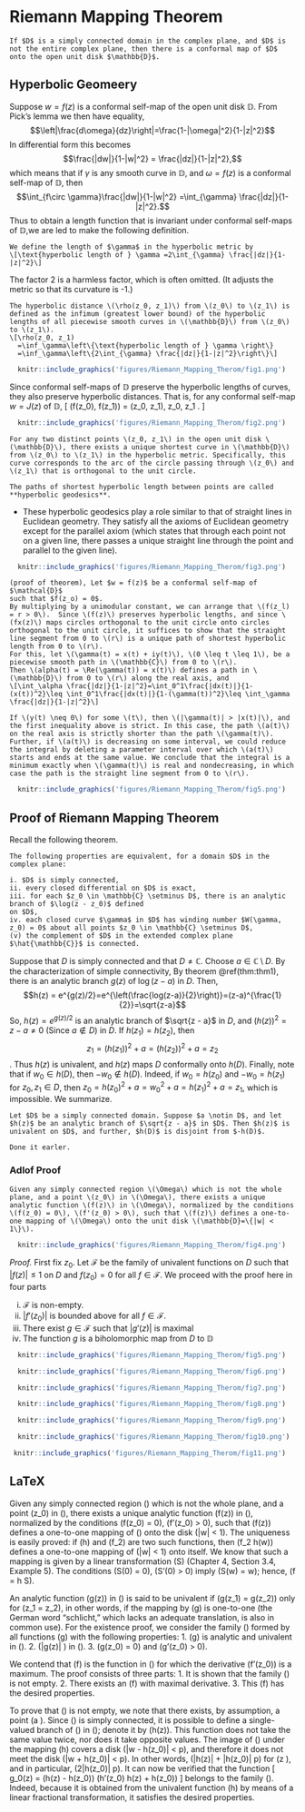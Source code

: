 # Riemann Mapping Theorem
```theorem
If $D$ is a simply connected domain in the complex plane, and $D$ is not the entire complex plane, then there is a conformal map of $D$ onto the open unit disk $\mathbb{D}$.
```

## Hyperbolic Geomeery
Suppose $w = f(z)$ is a conformal self-map of the open unit disk $\mathbb{D}$. From Pick's lemma we then have equality, 
$$\left|\frac{d\omega}{dz}\right|=\frac{1-|\omega|^2}{1-|z|^2}$$
In differential form this becomes 
$$\frac{|dw|}{1-|w|^2} = \frac{|dz|}{1-|z|^2},$$
which means that if $\gamma$ is any smooth curve in $\mathbb{D}$, and $\omega=f(z)$ is a conformal self-map of $\mathbb{D}$, then 
$$\int_{f\circ \gamma}\frac{|dw|}{1-|w|^2} =\int_{\gamma} \frac{|dz|}{1-|z|^2}.$$
Thus to obtain a length function that is invariant under conformal self-maps of $\mathbb{D}$,we are led to make the following definition. 

```definition
We define the length of $\gamma$ in the hyperbolic metric by 
\[\text{hyperbolic length of } \gamma =2\int_{\gamma} \frac{|dz|}{1-|z|^2}\] 
```

The factor 2 is a harmless factor, which is often omitted. (It adjusts the 
metric so that its curvature is -1.)

```definition
The hyperbolic distance \(\rho(z_0, z_1)\) from \(z_0\) to \(z_1\) is defined as the infimum (greatest lower bound) of the hyperbolic lengths of all piecewise smooth curves in \(\mathbb{D}\) from \(z_0\) to \(z_1\).
\[\rho(z_0, z_1)
  =\inf_\gamma\left\{\text{hyperbolic length of } \gamma \right\}
  =\inf_\gamma\left\{2\int_{\gamma} \frac{|dz|}{1-|z|^2}\right\}\]
```

```r
  knitr::include_graphics('figures/Riemann_Mapping_Therom/fig1.png')
```

Since conformal self-maps of $\mathbb{D}$ preserve the hyperbolic lengths of curves, they also preserve hyperbolic distances. That is, for any conformal self-map $w = J(z)$ of $\mathbb{D}$,
\[ \rho(f(z_0), f(z_1)) = \rho(z_0, z_1), \quad \text{where } z_0, z_1 \in \mathbb{D}. \]


```r
  knitr::include_graphics('figures/Riemann_Mapping_Therom/fig2.png')
```

```theorem
For any two distinct points \(z_0, z_1\) in the open unit disk \(\mathbb{D}\), there exists a unique shortest curve in \(\mathbb{D}\) from \(z_0\) to \(z_1\) in the hyperbolic metric. Specifically, this curve corresponds to the arc of the circle passing through \(z_0\) and \(z_1\) that is orthogonal to the unit circle.
```

```definition
The paths of shortest hyperbolic length between points are called **hyperbolic geodesics**.
```
- These hyperbolic geodesics play a role similar to that of straight lines in Euclidean geometry. They satisfy all the axioms of Euclidean geometry except for the parallel axiom (which states that through each point not on a given line, there passes a unique straight line through the point and parallel to the given line).



```r
  knitr::include_graphics('figures/Riemann_Mapping_Therom/fig3.png')
```

```proof
(proof of theorem), Let $w = f(z)$ be a conformal self-map of $\mathcal{D}$
such that $f(z_o) = 0$.
By multiplying by a unimodular constant, we can arrange that \(f(z_l) = r > 0\).  Since \(f(z)\) preserves hyperbolic lengths, and since \(fx(z)\) maps circles orthogonal to the unit circle onto circles orthogonal to the unit circle, it suffices to show that the straight line segment from 0 to \(r\) is a unique path of shortest hyperbolic length from 0 to \(r\).
For this, let \(\gamma(t) = x(t) + iy(t)\), \(0 \leq t \leq 1\), be a piecewise smooth path in \(\mathbb{C}\) from 0 to \(r\).
Then \(alpha(t) = \Re(\gamma(t)) = x(t)\) defines a path in \(\mathbb{D}\) from 0 to \(r\) along the real axis, and
\[\int_\alpha \frac{|dz|}{1-|z|^2}=\int_0^1\frac{|dx(t)|}{1-(x(t))^2}\leq \int_0^1\frac{|dx(t)|}{1-(\gamma(t))^2}\leq \int_\gamma \frac{|dz|}{1-|z|^2}\]

If \(y(t) \neq 0\) for some \(t\), then \(|\gamma(t)| > |x(t)|\), and the first inequality above is strict. In this case, the path \(a(t)\) on the real axis is strictly shorter than the path \(\gamma(t)\). Further, if \(a(t)\) is decreasing on some interval, we could reduce the integral by deleting a parameter interval over which \(a(t)\) starts and ends at the same value. We conclude that the integral is a minimum exactly when \(\gamma(t)\) is real and nondecreasing, in which case the path is the straight line segment from 0 to \(r\).
```


```r
  knitr::include_graphics('figures/Riemann_Mapping_Therom/fig5.png')
```
























## Proof of Riemann Mapping Theorem
Recall the following theorem.

```theorem
The following properties are equivalent, for a domain $D$ in the complex plane:

i. $D$ is simply connected, 
ii. every closed differential on $D$ is exact, 
iii. for each $z_0 \in \mathbb{C} \setminus D$, there is an analytic branch of $\log(z - z_0)$ defined 
on $D$, 
iv. each closed curve $\gamma$ in $D$ has winding number $W(\gamma, z_0) = 0$ about all points $z_0 \in \mathbb{C} \setminus D$, 
(v) the complement of $D$ in the extended complex plane $\hat{\mathbb{C}}$ is connected.
```

Suppose that $D$ is simply connected and that $D \neq \mathbb{C}$. Choose $a \in \mathbb{C} \setminus D$. By the characterization of simple connectivity,
By theorem \@ref(thm:thm1), there is an analytic branch $g(z)$ of $\log(z - a)$ in $D$. 
Then,
$$h(z) = e^{g(z)/2}=e^{\left(\frac{log(z-a)}{2}\right)}=(z-a)^{\frac{1}{2}}=\sqrt{z-a}$$
So, $h(z) = e^{g(z)/2}$ is an analytic branch of $\sqrt{z - a}$ in $D$, and $(h(z))^2 = z - a \neq 0$ (Since $a\not\in D$) in $D$. If $h(z_1) = h(z_2)$, then $$z_1 = (h(z_1))^2 + a = (h(z_2))^2 + a = z_2$$. 
Thus $h(z)$ is univalent, and $h(z)$ maps $D$ conformally onto $h(D)$. Finally, note that if $w_0 \in h(D)$, then $-w_0 \notin h(D)$. Indeed, if $w_0 = h(z_0)$ and $-w_0 = h(z_1)$ for $z_0, z_1 \in D$, then $z_0 = h(z_0)^2 + a = w_0^2 + a = h(z_1)^2 + a = z_1$, which is impossible. We summarize.

```lemma
Let $D$ be a simply connected domain. Suppose $a \notin D$, and let 
$h(z)$ be an analytic branch of $\sqrt{z - a}$ in $D$. Then $h(z)$ is univalent on $D$, and further, $h(D)$ is disjoint from $-h(D)$.
```

```proof
Done it earler.
```



###  Adlof Proof

```theorem
Given any simply connected region \(\Omega\) which is not the whole plane, and a point \(z_0\) in \(\Omega\), there exists a unique analytic function \(f(z)\) in \(\Omega\), normalized by the conditions \(f(z_0) = 0\), \(f'(z_0) > 0\), such that \(f(z)\) defines a one-to-one mapping of \(\Omega\) onto the unit disk \(\mathbb{D}=\{|w| < 1\}\).
```

```r
  knitr::include_graphics('figures/Riemann_Mapping_Therom/fig4.png')
```

*Proof.*
First fix $z_0$. Let $\mathcal{F}$ be the family of univalent functions on $D$ such that $|f(z)|\leq 1$ on $D$ and $f(z_0)=0$ for all $f \in \mathcal{F}$. We proceed with the proof here in four parts

i. $\mathcal{F}$ is non-empty.
ii. $|f'(z_0)|$ is bounded above for all $f\in \mathcal{F}$.
iii. There exist $g\in \mathcal{F}$ such that $|g'(z)|$ is maximal
iv. The function $g$ is a biholomorphic map from $D$ to $\mathbb{D}$

```r
  knitr::include_graphics('figures/Riemann_Mapping_Therom/fig5.png')
```

```r
  knitr::include_graphics('figures/Riemann_Mapping_Therom/fig6.png')
```
```r
  knitr::include_graphics('figures/Riemann_Mapping_Therom/fig7.png')
```

```r
  knitr::include_graphics('figures/Riemann_Mapping_Therom/fig8.png')
```

```r
  knitr::include_graphics('figures/Riemann_Mapping_Therom/fig9.png')
```

```r
  knitr::include_graphics('figures/Riemann_Mapping_Therom/fig10.png')
```

```r
 knitr::include_graphics('figures/Riemann_Mapping_Therom/fig11.png')
```













## LaTeX

Given any simply connected region \(\Omega\) which is not the whole plane, and a point \(z_0\) in \(\Omega\), there exists a unique analytic function \(f(z)\) in \(\Omega\), normalized by the conditions \(f(z_0) = 0\), \(f'(z_0) > 0\), such that \(f(z)\) defines a one-to-one mapping of \(\Omega\) onto the disk \(|w| < 1\). The uniqueness is easily proved: if \(h\) and \(f_2\) are two such functions, then \(f_2 \circ h(w)\) defines a one-to-one mapping of \(|w| < 1\) onto itself. We know that such a mapping is given by a linear transformation \(S\) (Chapter 4, Section 3.4, Example 5). The conditions \(S(0) = 0\), \(S'(0) > 0\) imply \(S(w) = w\); hence, \(f = h \circ S\).

An analytic function \(g(z)\) in \(\Omega\) is said to be univalent if \(g(z_1) = g(z_2)\) only for \(z_1 = z_2\), in other words, if the mapping by \(g\) is one-to-one (the German word "schlicht," which lacks an adequate translation, is also in common use). For the existence proof, we consider the family \(\mathcal{F}\) formed by all functions \(g\) with the following properties:
1. \(g\) is analytic and univalent in \(\Omega\).
2. \(|g(z)| \leq 1\) in \(\Omega\).
3. \(g(z_0) = 0\) and \(g'(z_0) > 0\).

We contend that \(f\) is the function in \(\mathcal{F}\) for which the derivative \(f'(z_0)\) is a maximum. The proof consists of three parts:
1. It is shown that the family \(\mathcal{F}\) is not empty.
2. There exists an \(f\) with maximal derivative.
3. This \(f\) has the desired properties.

To prove that \(\mathcal{F}\) is not empty, we note that there exists, by assumption, a point \(a \notin \Omega\). Since \(\Omega\) is simply connected, it is possible to define a single-valued branch of \(\sqrt{z - a}\) in \(\Omega\); denote it by \(h(z)\). This function does not take the same value twice, nor does it take opposite values. The image of \(\Omega\) under the mapping \(h\) covers a disk \(|w - h(z_0)| < p\), and therefore it does not meet the disk \(|w + h(z_0)| < p\). In other words, \(|h(z)| + |h(z_0)| \leq p\) for \(z \in \Omega\), and in particular, \(2|h(z_0)| \leq p\). It can now be verified that the function
\[ g_0(z) = \frac{1}{4|h(z_0)|^2} \left(h(z) - h(z_0)\right) \left(h'(z_0) h(z) + h(z_0)\right) \]
belongs to the family \(\mathcal{F}\). Indeed, because it is obtained from the univalent function \(h\) by means of a linear fractional transformation, it satisfies the desired properties.
